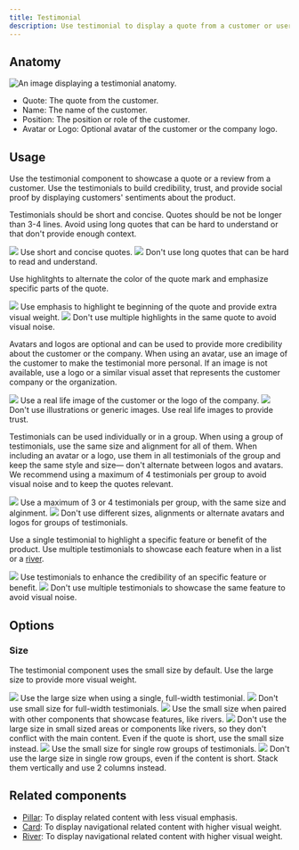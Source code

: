 ```yaml
---
title: Testimonial
description: Use testimonial to display a quote from a customer or user.
---
```



## Anatomy

![An image displaying a testimonial anatomy.](https://github.com/primer/brand/assets/912236/5072db4b-446f-4091-be35-48cc020d51ba)

- Quote: The quote from the customer.
- Name: The name of the customer.
- Position: The position or role of the customer.
- Avatar or Logo: Optional avatar of the customer or the company logo.

## Usage

Use the testimonial component to showcase a quote or a review from a customer. Use the testimonials to build credibility, trust, and provide social proof by displaying customers' sentiments about the product.

Testimonials should be short and concise. Quotes should be not be longer than 3-4 lines. Avoid using long quotes that can be hard to understand or that don't provide enough context.

<DoDontContainer>
  <Do>
    <img src="https://github.com/primer/brand/assets/912236/ca8b16f9-ada6-49b7-a627-db039f5bd3d9" />
    <Caption>Use short and concise quotes.</Caption>
  </Do>
  <Dont>
    <img src="https://github.com/primer/brand/assets/912236/bb0ae79c-244f-4cdb-83e2-655bd99ee67e" />
    <Caption>
      Don't use long quotes that can be hard to read and understand.
    </Caption>
  </Dont>
</DoDontContainer>

Use highlitghts to alternate the color of the quote mark and emphasize specific parts of the quote.

<DoDontContainer>
  <Do>
    <img src="https://github.com/primer/brand/assets/912236/0f81c397-c992-41be-8242-4d8500744213" />
    <Caption>
      Use emphasis to highlight te beginning of the quote and provide extra
      visual weight.
    </Caption>
  </Do>
  <Dont>
    <img src="https://github.com/primer/brand/assets/912236/107d6fc4-7010-4a7c-859b-6a15b2ad6cc8" />
    <Caption>
      Don't use multiple highlights in the same quote to avoid visual noise.
    </Caption>
  </Dont>
</DoDontContainer>

Avatars and logos are optional and can be used to provide more credibility about the customer or the company. When using an avatar, use an image of the customer to make the testimonial more personal. If an image is not available, use a logo or a similar visual asset that represents the customer company or the organization.

<DoDontContainer>
  <Do>
    <img src="https://github.com/primer/brand/assets/912236/ed537938-cc59-4d02-9285-878ea03c6f5f" />
    <Caption>
      Use a real life image of the customer or the logo of the company.
    </Caption>
  </Do>
  <Dont>
    <img src="https://github.com/primer/brand/assets/912236/6320c943-64e7-4ed3-b337-3734372dcf16" />
    <Caption>
      Don't use illustrations or generic images. Use real life images to provide
      trust.
    </Caption>
  </Dont>
</DoDontContainer>

Testimonials can be used individually or in a group. When using a group of testimonials, use the same size and alignment for all of them. When including an avatar or a logo, use them in all testimonials of the group and keep the same style and size— don't alternate between logos and avatars. We recommend using a maximum of 4 testimonials per group to avoid visual noise and to keep the quotes relevant.

<DoDontContainer stacked>
  <Do>
    <img src="https://github.com/primer/brand/assets/912236/fc8eb38a-c765-4730-8c27-98d460d2c03e" />
    <Caption>
      Use a maximum of 3 or 4 testimonials per group, with the same size and
      alginment.
    </Caption>
  </Do>
  <Dont>
    <img src="https://github.com/primer/brand/assets/912236/b8b84d81-e71e-4d44-87c7-d227222f2bc7" />
    <Caption>
      Don't use different sizes, alignments or alternate avatars and logos for
      groups of testimonials.
    </Caption>
  </Dont>
</DoDontContainer>

Use a single testimonial to highlight a specific feature or benefit of the product. Use multiple testimonials to showcase each feature when in a list or a [river](/components/River).

<DoDontContainer>
  <Do>
    <img src="https://github.com/primer/brand/assets/912236/e6e233fd-46e1-4d7f-8b07-39bb9169d8d8" />
    <Caption>
      Use testimonials to enhance the credibility of an specific feature or
      benefit.
    </Caption>
  </Do>
  <Dont>
    <img src="https://github.com/primer/brand/assets/912236/841d578b-e353-4dee-acbb-5c8bc3e7c356" />
    <Caption>
      Don't use multiple testimonials to showcase the same feature to avoid
      visual noise.
    </Caption>
  </Dont>
</DoDontContainer>

## Options

### Size

The testimonial component uses the small size by default. Use the large size to provide more visual weight.

<DoDontContainer>
  <Do>
    <img src="https://github.com/primer/brand/assets/912236/3eae1c3c-9a8d-4452-8f3a-a973fa103bd3" />
    <Caption>
      Use the large size when using a single, full-width testimonial.
    </Caption>
  </Do>
  <Dont>
    <img src="https://github.com/primer/brand/assets/912236/163324a6-0276-4aa9-94f0-e38d4aea8a3e" />
    <Caption>Don't use small size for full-width testimonials.</Caption>
  </Dont>
</DoDontContainer>

<DoDontContainer>
  <Do>
    <img src="https://github.com/primer/brand/assets/912236/58036813-77a1-4af6-a2dc-d2ce05ac085d" />
    <Caption>
      Use the small size when paired with other components that showcase
      features, like rivers.
    </Caption>
  </Do>
  <Dont>
    <img src="https://github.com/primer/brand/assets/912236/626bae6a-4bdb-42cb-8b82-2f6615f83283" />
    <Caption>
      Don't use the large size in small sized areas or components like rivers,
      so they don't conflict with the main content. Even if the quote is short,
      use the small size instead.
    </Caption>
  </Dont>
</DoDontContainer>

<DoDontContainer stacked>
  <Do>
    <img src="https://github.com/primer/brand/assets/912236/5ac744e5-045c-4acc-8dee-38ebc740a8e4" />
    <Caption>Use the small size for single row groups of testimonials.</Caption>
  </Do>
  <Dont>
    <img src="https://github.com/primer/brand/assets/912236/ef1e9bdb-2ab8-457f-b54b-ae224c9119c1" />
    <Caption>
      Don't use the large size in single row groups, even if the content is
      short. Stack them vertically and use 2 columns instead.
    </Caption>
  </Dont>
</DoDontContainer>

## Related components

- [Pillar](/components/Pillar): To display related content with less visual emphasis.
- [Card](/components/Card): To display navigational related content with higher visual weight.
- [River](/components/River): To display navigational related content with higher visual weight.
